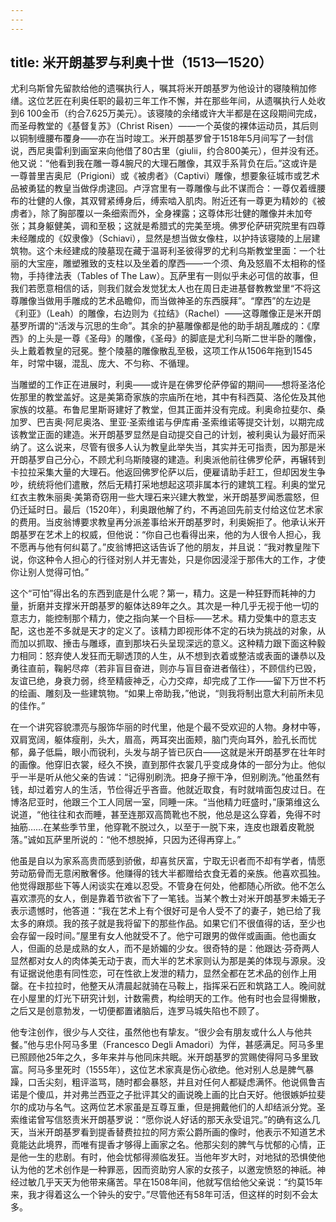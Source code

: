 ```yaml
---
---
---
```

title: 米开朗基罗与利奥十世（1513—1520）
---




尤利乌斯曾先留款给他的遗嘱执行人，嘱其将米开朗基罗为他设计的寝陵稍加修缮。这位艺匠在利奥任职的最初三年工作不懈，并在那些年间，从遗嘱执行人处收到6 100金币（约合7.625万美元）。该寝陵的余绪或许大半都是在这段期间完成，而圣母教堂的《基督复苏》（Christ Risen）——一个英俊的裸体运动员，其后则以铜制缠腰布覆身——亦在当时竣工。米开朗基罗曾于1518年5月间写了一封信说，西尼奥雷利到画室来向他借了80古里（giulii，约合800美元），但并没有还。他又说：“他看到我在雕一尊4腕尺的大理石雕像，其双手系背负在后。”这或许是一尊普里吉奥尼（Prigioni）或《被虏者》（Captivi）雕像，想要象征城市或艺术品被勇猛的教皇当做俘虏逮回。卢浮宫里有一尊雕像与此不谋而合：一尊仅着缠腰布的壮健的人像，其双臂紧缚身后，缚索啮入肌肉。附近还有一尊更为精妙的《被虏者》，除了胸部覆以一条细索而外，全身裸露；这尊体形壮健的雕像并未加夸张；其身躯健美，调和至极；这就是希腊式的完美至境。佛罗伦萨研究院里有四尊未经雕成的《奴隶像》（Schiavi），显然是想当做女像柱，以护持该寝陵的上层建筑物。这个未经建成的陵墓现在藏于温哥利圣彼得罗的尤利乌斯教堂里面：一个壮丽的大宝座，雕塑雅致的支柱以及坐着的摩西——一个须、角及怒眉不太相称的怪物，手持律法表（Tables of The Law）。瓦萨里有一则似乎未必可信的故事，但我们若愿意相信的话，则我们就会发觉犹太人也在周日走进基督教教堂里“不将这尊雕像当做用手雕成的艺术品瞻仰，而当做神圣的东西膜拜”。“摩西”的左边是《利亚》（Leah）的雕像，右边则为《拉结》（Rachel）——这尊雕像正是米开朗基罗所谓的“活泼与沉思的生命”。其余的护墓雕像都是他的助手胡乱雕成的：《摩西》的上头是一尊《圣母》的雕像，《圣母》的脚底是尤利乌斯二世半卧的雕像，头上戴着教皇的冠冕。整个陵墓的雕像散乱至极，这项工作从1506年拖到1545年，时常中辍，混乱、庞大、不匀称、不循理。

当雕塑的工作正在进展时，利奥——或许是在佛罗伦萨停留的期间——想将圣洛伦佐那里的教堂盖好。这是美第奇家族的宗庙所在地，其中有科西莫、洛伦佐及其他家族的坟墓。布鲁尼里斯哥建好了教堂，但其正面并没有完成。利奥命拉斐尔、桑加罗、巴吉奥·阿尼奥洛、里亚·圣索维诺与伊库甫·圣索维诺等提交计划，以期完成该教堂正面的建造。米开朗基罗显然是自动提交自己的计划，被利奥认为最好而采纳了。这么说来，尽管有很多人认为教皇此举失当，其实并无可指责，因为那是米开朗基罗自己分心，不顾尤利乌斯陵寝的建造。利奥派他前往佛罗伦萨，再辗转到卡拉拉采集大量的大理石。他返回佛罗伦萨以后，便雇请助手赶工，但却因发生争吵，统统将他们遣散，然后无精打采地想起这项非属本行的建筑工程。利奥的堂兄红衣主教朱丽奥·美第奇窃用一些大理石来兴建大教堂，米开朗基罗闻悉震怒，但仍迁延时日。最后（1520年），利奥跟他解了约，不再追回先前支付给这位艺术家的费用。当皮翁博要求教皇再分派差事给米开朗基罗时，利奥婉拒了。他承认米开朗基罗在艺术上的权威，但他说：“你自己也看得出来，他的为人很令人担心，我不愿再与他有何纠葛了。”皮翁博把这话告诉了他的朋友，并且说：“我对教皇陛下说，你这种令人担心的行径对别人并无害处，只是你因浸淫于那伟大的工作，才使你让别人觉得可怕。”

这个“可怕”得出名的东西到底是什么呢？第一，精力。这是一种狂野而耗神的力量，折磨并支撑米开朗基罗的躯体达89年之久。其次是一种几乎无视于他一切的意志力，能控制那个精力，使之指向某一个目标——艺术。精力受集中的意志支配，这也差不多就是天才的定义了。该精力即视形体不定的石块为挑战的对象，从而加以抓取、捶击与雕琢，直到那块石头呈现深远的意义。这种精力跟下面这种毅力相同：怒弃使人发狂而无聊透顶的人生，从不想到衣着或整洁或表面的谦恭以及勇往直前，鞠躬尽瘁（若非盲目奋进，则亦与盲目奋进者偕往），不顾信约已毁，友谊已绝，身衰力弱，终至精疲神乏，心力交瘁，却完成了工作——留下万世不朽的绘画、雕刻及一些建筑物。“如果上帝助我，”他说，“则我将制出意大利前所未见的佳作。”

在一个讲究容貌漂亮与服饰华丽的时代里，他是个最不受欢迎的人物。身材中等，双肩宽阔，躯体瘦削，头大，眉高，两耳突出面颊，脑门壳向耳外，脸孔长而忧郁，鼻子低扁，眼小而锐利，头发与胡子皆已灰白——这就是米开朗基罗在壮年时的画像。他穿旧衣裳，经久不换，直到那件衣裳几乎变成身体的一部分为止。他似乎一半是听从他父亲的告诫：“记得别刷洗。把身子擦干净，但别刷洗。”他虽然有钱，却过着穷人的生活，节俭得近乎吝啬。他就近取食，有时就啃面包皮过日。在博洛尼亚时，他跟三个工人同居一室，同睡一床。“当他精力旺盛时，”康第维这么说道，“他往往和衣而睡，甚至连那双高筒靴也不脱，他总是这么穿着，免得不时抽筋……在某些季节里，他穿靴不脱过久，以至于一脱下来，连皮也跟着皮靴脱落。”诚如瓦萨里所说的：“他不想脱掉，只因为还得再穿上。”

他虽是自以为家系高贵而感到骄傲，却喜贫厌富，宁取无识者而不却有学者，情愿劳动筋骨而无意闲散奢侈。他赚得的钱大半都赠给衣食无着的亲族。他喜欢孤独。他觉得跟那些下等人闲谈实在难以忍受。不管身在何处，他都随心所欲。他不怎么喜欢漂亮的女人，倒是靠着节欲省下了一笔钱。当某个教士对米开朗基罗未婚无子表示遗憾时，他答道：“我在艺术上有个很好可是令人受不了的妻子，她已给了我太多的麻烦。我的孩子就是我将留下的那些作品。如果它们不很值得的话，至少也会存留一段时间。”屋里有女人他就受不了。他宁可跟男的做伴或画画。他也画女人，但画的总是成熟的女人，而不是娇媚的少女。很奇特的是：他跟达·芬奇两人显然都对女人的肉体美无动于衷，而大半的艺术家则认为那是美的体现与源泉。没有证据说他患有同性恋，可在性欲上发泄的精力，显然全都在艺术品的创作上用罄。在卡拉拉时，他整天从清晨起就骑在马鞍上，指挥采石匠和筑路工人。晚间就在小屋里的灯光下研究计划，计数需费，构绘明天的工作。他有时也会显得懒散，之后又是创意勃发，一切便都置诸脑后，连罗马城失陷也不顾了。

他专注创作，很少与人交往，虽然他也有挚友。“很少会有朋友或什么人与他共餐。”他与忠仆阿马多里（Francesco Degli Amadori）为伴，甚感满足。阿马多里已照顾他25年之久，多年来并与他同床共眠。米开朗基罗的赏赐使得阿马多里致富。阿马多里死时（1555年），这位艺术家真是伤心欲绝。他对别人总是脾气暴躁，口舌尖刻，粗评滥骂，随时都会暴怒，并且对任何人都疑虑满怀。他说佩鲁吉诺是个傻瓜，并对弗兰西亚之子批评其父的画说晚上画的比白天好。他很嫉妒拉斐尔的成功与名气。这两位艺术家虽是互尊互重，但是拥戴他们的人却结派分党。圣索维诺曾写信怒责米开朗基罗说：“愿你说人好话的那天永受诅咒。”的确有这么几天，当米开朗基罗看到提香替费拉拉的阿方索公爵所画的像时，他表示不知道艺术竟能达此境界，而唯有提香才够得上画家之名。他那尖刻的脾气与忧郁的心情，正是他一生的悲剧。有时，他会忧郁得濒临发狂。当他年岁大时，对地狱的恐惧使他认为他的艺术创作是一种罪恶，因而资助穷人家的女孩子，以邀宠愤怒的神祇。神经过敏几乎天天为他带来痛苦。早在1508年间，他就写信给他父亲说：“约莫15年来，我才得着这么一个钟头的安宁。”尽管他还有58年可活，但这样的时刻不会太多。